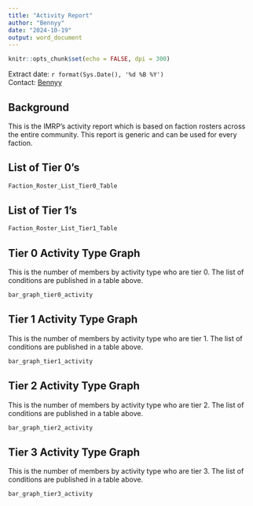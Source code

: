 ```yaml
---
title: "Activity Report"
author: "Bennyy"
date: "2024-10-19"
output: word_document
---
```


```r
knitr::opts_chunk$set(echo = FALSE, dpi = 300)

```


<Div custom-style = "Publication subtitle">  </Div>
Extract date: `r format(Sys.Date(), '%d %B %Y')`    
Contact: [Bennyy](mailto:harleyb101010@gmail.com)   

## Background

This is the IMRP's activity report which is based on faction rosters across the entire community. This report is generic and can be used for every faction.

## List of Tier 0's
```r
Faction_Roster_List_Tier0_Table

```

## List of Tier 1's
```r
Faction_Roster_List_Tier1_Table

```

## Tier 0 Activity Type Graph

This is the number of members by activity type who are tier 0. The list of conditions are published in a table above.
```r
bar_graph_tier0_activity

```

## Tier 1 Activity Type Graph

This is the number of members by activity type who are tier 1. The list of conditions are published in a table above.
```r
bar_graph_tier1_activity

```



## Tier 2 Activity Type Graph

This is the number of members by activity type who are tier 2. The list of conditions are published in a table above.
```r
bar_graph_tier2_activity

```


## Tier 3 Activity Type Graph

This is the number of members by activity type who are tier 3. The list of conditions are published in a table above.
```r
bar_graph_tier3_activity

```